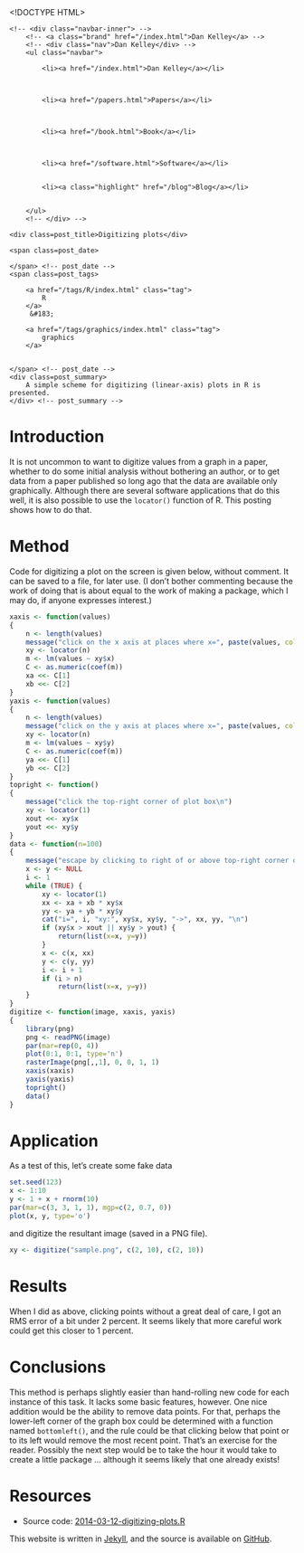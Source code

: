 <!DOCTYPE HTML>
<html>
<head>
<link rel='stylesheet' type='text/css' href='/css/syntax.css' />
<link rel='stylesheet' type='text/css' href='/css/style.css' />
<meta charset="UTF-8">
<title>Digitizing plots</title>
</head>

<body>
<div class="navbar">
    <!-- <div class="navbar-inner"> -->
        <!-- <a class="brand" href="/index.html">Dan Kelley</a> -->
        <!-- <div class="nav">Dan Kelley</div> -->
        <ul class="navbar">
            
            <li><a href="/index.html">Dan Kelley</a></li>
            

            
            <li><a href="/papers.html">Papers</a></li>
            

            
            <li><a href="/book.html">Book</a></li>
            

            
            <li><a href="/software.html">Software</a></li>
            
            
            <li><a class="highlight" href="/blog">Blog</a></li>
            

        </ul>
        <!-- </div> -->
</div>

<div id="content">
    




<!-- <div class="span8"> -->

<div class=topnav>

<!-- | <a href='/blog'>Home</a> | -->

</div> <!-- topnav -->


<div class="page-header">

    <div class=post_title>Digitizing plots</div>
<!-- </div> --> <!-- span8 -->

<!-- <div class="span4"> -->

<div class=slug>
    <span class=post_date>
        
    </span> <!-- post_date -->
    <span class=post_tags>
        
        <a href="/tags/R/index.html" class="tag">
            R
        </a>
         &#183; 
        
        <a href="/tags/graphics/index.html" class="tag">
            graphics
        </a>
        
        
    </span> <!-- post_date -->
    <div class=post_summary>
        A simple scheme for digitizing (linear-axis) plots in R is presented.
    </div> <!-- post_summary -->
</div> <!-- slug -->

<!-- </div> -->
<!-- span4 -->
</div> <!-- page-header -->



# Introduction

It is not uncommon to want to digitize values from a graph in a paper, whether to do some initial analysis without bothering an author, or to get data from a paper published so long ago that the data are available only graphically.  Although there are several software applications that do this well, it is also possible to use the ``locator()`` function of R.  This posting shows how to do that.


# Method

Code for digitizing a plot on the screen is given below, without comment.  It can be saved to a file, for later use.  (I don't bother commenting because the work of doing that is about equal to the work of making a package, which I may do, if anyone expresses interest.)

```r
xaxis <- function(values)
{
    n <- length(values)
    message("click on the x axis at places where x=", paste(values, collapse=","), "\n")
    xy <- locator(n)
    m <- lm(values ~ xy$x)
    C <- as.numeric(coef(m))
    xa <<- C[1]
    xb <<- C[2]
}
yaxis <- function(values)
{
    n <- length(values)
    message("click on the y axis at places where x=", paste(values, collapse=","), "\n")
    xy <- locator(n)
    m <- lm(values ~ xy$y)
    C <- as.numeric(coef(m))
    ya <<- C[1]
    yb <<- C[2]
}
topright <- function()
{
    message("click the top-right corner of plot box\n")
    xy <- locator(1)
    xout <<- xy$x
    yout <<- xy$y
}
data <- function(n=100)
{
    message("escape by clicking to right of or above top-right corner of box\n")
    x <- y <- NULL
    i <- 1
    while (TRUE) {
        xy <- locator(1)
        xx <- xa + xb * xy$x 
        yy <- ya + yb * xy$y 
        cat("i=", i, "xy:", xy$x, xy$y, "->", xx, yy, "\n")
        if (xy$x > xout || xy$y > yout) {
            return(list(x=x, y=y))
        }
        x <- c(x, xx)
        y <- c(y, yy)
        i <- i + 1
        if (i > n)
            return(list(x=x, y=y))
    }
}
digitize <- function(image, xaxis, yaxis)
{
    library(png)
    png <- readPNG(image)
    par(mar=rep(0, 4))
    plot(0:1, 0:1, type='n')
    rasterImage(png[,,1], 0, 0, 1, 1)
    xaxis(xaxis)
    yaxis(yaxis)
    topright()
    data()
}
```

# Application

As a test of this, let's create some fake data

```r
set.seed(123)
x <- 1:10
y <- 1 + x + rnorm(10)
par(mar=c(3, 3, 1, 1), mgp=c(2, 0.7, 0))
plot(x, y, type='o')
```

and digitize the resultant image (saved in a PNG file).

```r
xy <- digitize("sample.png", c(2, 10), c(2, 10))
```

# Results

When I did as above, clicking points without a great deal of care, I got an RMS error of a bit under 2 percent.  It seems likely that more careful work could get this closer to 1 percent.


# Conclusions

This method is perhaps slightly easier than hand-rolling new code for each instance of this task.  It lacks some basic features, however. One nice addition would be the ability to remove data points.  For that, perhaps the lower-left corner of the graph box could be determined with a function named ``bottomleft()``, and the rule could be that clicking below that point or to its left would remove the most recent point.  That's an exercise for the reader.  Possibly the next step would be to take the hour it would take to create a little package ... although it seems likely that one already exists!

# Resources
* Source code: [2014-03-12-digitizing-plots.R](/assets/2014-03-12-digitizing-plots.R)




</div>

<p class="footnote">This website is written in <a
href="http://jekyllrb.com">Jekyll</a>, and the source is available on <a
href="https://github.com/dankelley/dankelley.github.io">GitHub</a>.</p>

</body>
</html>

